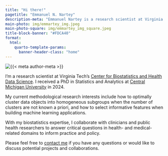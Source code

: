---
title: "Hi there!"
pagetitle: "Emmanuel N. Nartey"
description-meta: "Emmanuel Nartey is a research scientist at Virginia Tech's Center for Biostatistics and Health Data Science."
main-photo: img/emmartey_img.jpeg
main-photo-square: img/emmartey_img_square.jpeg
title-block-banner: "#FDCA40"
format:
  html:
    quarto-template-params:
      banner-header-class: "home"
---

::: {.grid}

::: {.g-col-12 .g-col-sm-4}


```{=html}
<div class="grid" style="--bs-columns: 5; row-gap: 0;">
  <div class="g-col-1 g-col-sm-0"></div>
  <div class="g-col-3 g-col-sm-5">
    <picture>
      <source media="(max-width: 576px)" srcset="{{< meta main-photo-square >}}">
      <source media="(min-width: 576px)" srcset="{{< meta main-photo >}}">
      <img class="img-fluid" src="{{< meta main-photo >}}" alt="{{< meta author-meta >}}">
    </picture>
  </div>
  <div class="g-col-1 g-col-sm-0"></div>
</div>
```

:::

::: {.g-col-12 .g-col-sm-8}

I'm a research scientist at Virginia Tech's [Center for Biostatistics and Health Data Science](https://biostat.centers.vt.edu/). I received a PhD in Statistics and Analytics at [Central Michigan University](https://www.cmich.edu/program/statistics-analytics-phd) in 2024.  

My current methodological research interests include how to optimally cluster data objects into homogeneous subgroups when the number of clusters are not known a priori, and how to select informative features when building machine learning applications.  

With my biostatistics expertise, I collaborate with clinicians and public health researchers to answer critical questions in health- and medical-related domains to inform practice and policy.  

Please feel free to [contact me](mailto:mail.enarteynaatei@gmail.com) if you have any questions or would like to discuss potential projects and collaborations.

:::

:::